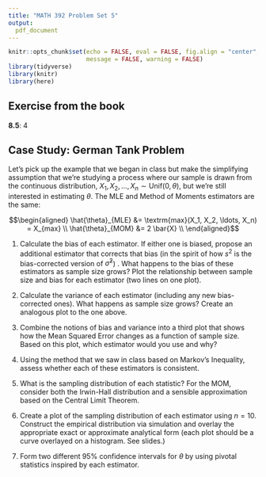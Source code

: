 ```yaml
---
title: "MATH 392 Problem Set 5"
output: 
  pdf_document
---
```


```r
knitr::opts_chunk$set(echo = FALSE, eval = FALSE, fig.align = "center", 
                      message = FALSE, warning = FALSE)
library(tidyverse)
library(knitr)
library(here)
```


## Exercise from the book

**8.5**: 4

\newpage

## Case Study: German Tank Problem

Let's pick up the example that we began in class but make the simplifying assumption that we're studying a process where our sample is drawn from the continuous distribution, $X_1, X_2, \ldots, X_n \sim \textrm{Unif}(0, \theta)$, but we're still interested in estimating $\theta$. The MLE and Method of Moments estimators are the same:

$$\begin{aligned}
\hat{\theta}_{MLE} &= \textrm{max}(X_1, X_2, \ldots, X_n) = X_{max} \\
\hat{\theta}_{MOM} &= 2 \bar{X} \\
\end{aligned}$$

1. Calculate the bias of each estimator. If either one is biased, propose an additional estimator that corrects that bias (in the spirit of how $s^2$ is the bias-corrected version of $\hat{\sigma}^2$) . What happens to the bias of these estimators as sample size grows? Plot the relationship between sample size and bias for each estimator (two lines on one plot).

2. Calculate the variance of each estimator (including any new bias-corrected ones). What happens as sample size grows? Create an analogous plot to the one above.

3. Combine the notions of bias and variance into a third plot that shows how the Mean Squared Error changes as a function of sample size. Based on this plot, which estimator would you use and why?

4. Using the method that we saw in class based on Markov's Inequality, assess whether each of these estimators is consistent.

5. What is the sampling distribution of each statistic? For the MOM, consider both the Irwin-Hall distribution and a sensible approximation based on the Central Limit Theorem.

6. Create a plot of the sampling distribution of each estimator using $n = 10$. Construct the empirical distribution via simulation and overlay the appropriate exact or approximate analytical form (each plot should be a curve overlayed on a histogram. See slides.)

7. Form two different 95% confidence intervals for $\theta$ by using pivotal statistics inspired by each estimator.

